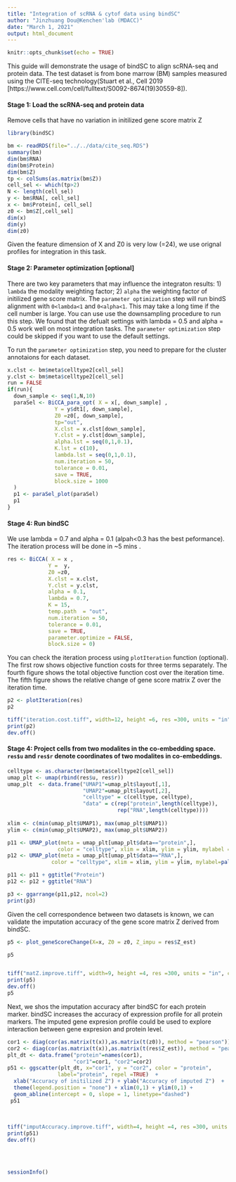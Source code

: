 ```yaml
---
title: "Integration of scRNA & cytof data using bindSC"
author: "Jinzhuang Dou@Kenchen'lab (MDACC)"
date: "March 1, 2021"
output: html_document
---
```


```r
knitr::opts_chunk$set(echo = TRUE)

```

This guide will demonstrate the usage of bindSC to align scRNA-seq and protein data. The test dataset is from bone marrow (BM) samples measured using the CITE-seq technology(Stuart et al., Cell 2019 [https://www.cell.com/cell/fulltext/S0092-8674(19)30559-8]).

#### Stage 1: Load the scRNA-seq and protein data
Remove cells that have no variation in initilized gene score matrix Z

```r

library(bindSC)

bm <- readRDS(file="../../data/cite_seq.RDS")
summary(bm)
dim(bm$RNA)
dim(bm$Protein)
dim(bm$Z)
tp <- colSums(as.matrix(bm$Z))
cell_sel <- which(tp>2)
N <- length(cell_sel)
y <- bm$RNA[, cell_sel]
x <- bm$Protein[, cell_sel]
z0 <- bm$Z[,cell_sel]
dim(x)
dim(y)
dim(z0)


```

Given the feature dimension of X and Z0 is very low (=24), we use orignal profiles for integration in this task.


#### Stage 2: Parameter optimization [optional]  

There are two key parameters that may influence the integraton results: 1) `lambda` the modality weighting factor; 2) `alpha` the weighting factor of initilized gene score matrix. The `parameter optimization` step will run bindS alignment with `0<lambda<1` and `0<alpha<1`. This may take a long time if the cell number is large. You can use use the downsampling procedure to run this step. We found that the defualt settings with lambda = 0.5 and alpha = 0.5 work well on most integration tasks. The `parameter optimization` step could be skipped if you want to use the default settings. 

To run the `parameter optimization` step, you need to prepare for the cluster annotaions for each dataset. 


```r

x.clst <- bm$meta$celltype2[cell_sel]
y.clst <- bm$meta$celltype2[cell_sel]
run = FALSE
if(run){
  down_sample <- seq(1,N,10)
  paraSel <- BiCCA_para_opt( X = x[, down_sample] ,
               Y = y$dt1[, down_sample], 
               Z0 =z0[, down_sample], 
               tp="out",
               X.clst = x.clst[down_sample],
               Y.clst = y.clst[down_sample],
               alpha.lst = seq(0,1,0.1), 
               K.lst = c(10),
               lambda.lst = seq(0,1,0.1),
               num.iteration = 50,
               tolerance = 0.01,
               save = TRUE,
               block.size = 1000
  )
  p1 <- paraSel_plot(paraSel)
  p1
}

```


#### Stage 4: Run bindSC  

We use  lambda = 0.7 and alpha = 0.1 (alpah<0.3 has the best peformance). The iteration process will be done in ~5 mins .

```r

res <- BiCCA( X = x ,
             Y =  y, 
             Z0 =z0, 
             X.clst = x.clst,
             Y.clst = y.clst,
             alpha = 0.1, 
             lambda = 0.7,
             K = 15,
             temp.path  = "out",
             num.iteration = 50,
             tolerance = 0.01,
             save = TRUE,
             parameter.optimize = FALSE,
             block.size = 0)

```

You can check the iteration process using `plotIteration` function (optional). The first row shows objective function costs for three terms separately. The fourth figure shows the total objective function cost over the iteration time. The fifth figure shows the relative change of gene score matrix Z over the iteration time. 

```r

p2 <- plotIteration(res)
p2

tiff("iteration.cost.tiff", width=12, height =6, res =300, units = "in")
print(p2)
dev.off()
```


#### Stage 4: Project cells from two modalites in the co-embedding space. `res$u` and `res$r` denote coordinates of two modalites in co-embeddings.  
 

```r
celltype <- as.character(bm$meta$celltype2[cell_sel])
umap_plt <- umap(rbind(res$u, res$r))
umap_plt  <- data.frame("UMAP1"=umap_plt$layout[,1],
                        "UMAP2"=umap_plt$layout[,2],
                        "celltype" = c(celltype, celltype),
                        "data" = c(rep("protein",length(celltype)),
                                   rep("RNA",length(celltype))))
  
xlim <- c(min(umap_plt$UMAP1), max(umap_plt$UMAP1))
ylim <- c(min(umap_plt$UMAP2), max(umap_plt$UMAP2))

p11 <- UMAP_plot(meta = umap_plt[umap_plt$data=="protein",], 
                color = "celltype", xlim = xlim, ylim = ylim, mylabel = paletteDiscrete(umap_plt$celltype) )
p12 <- UMAP_plot(meta = umap_plt[umap_plt$data=="RNA",], 
              color = "celltype", xlim = xlim, ylim = ylim, mylabel=paletteDiscrete(umap_plt$celltype))

p11 <- p11 + ggtitle("Protein")
p12 <- p12 + ggtitle("RNA")

p3 <- ggarrange(p11,p12, ncol=2)
print(p3)
```

Given the cell correspondence between two datasets is known, we can validate the imputation accuracy of the gene score matrix Z derived from bindSC. 

```r

p5 <- plot_geneScoreChange(X=x, Z0 = z0, Z_impu = res$Z_est)

p5


tiff("matZ.improve.tiff", width=9, height =4, res =300, units = "in", compression = "lzw")
print(p5)
dev.off()
p5
```



Next, we shos the imputation accuracy after bindSC for each protein marker. bindSC increases the accuracy of expression profile for all protein markers. The imputed gene expresion profile could be used to explore interaction between gene expresion and protein level. 

```r
cor1 <- diag(cor(as.matrix(t(x)),as.matrix(t(z0)), method = "pearson"))
cor2 <- diag(cor(as.matrix(t(x)),as.matrix(t(res$Z_est)), method = "pearson"))
plt_dt <- data.frame("protein"=names(cor1),
                     "cor1"=cor1, "cor2"=cor2)
p51 <- ggscatter(plt_dt, x="cor1", y = "cor2", color = "protein", 
                label="protein", repel =TRUE)  + 
  xlab("Accuracy of initilized Z") + ylab("Accuracy of imputed Z")  + 
  theme(legend.position = "none") + xlim(0,1) + ylim(0,1) + 
  geom_abline(intercept = 0, slope = 1, linetype="dashed")
 p51
 
 
 
tiff("imputAccuracy.improve.tiff", width=4, height =4, res =300, units = "in",compression = "lzw")
print(p51)
dev.off()

 
  
```


```r
sessionInfo()
```